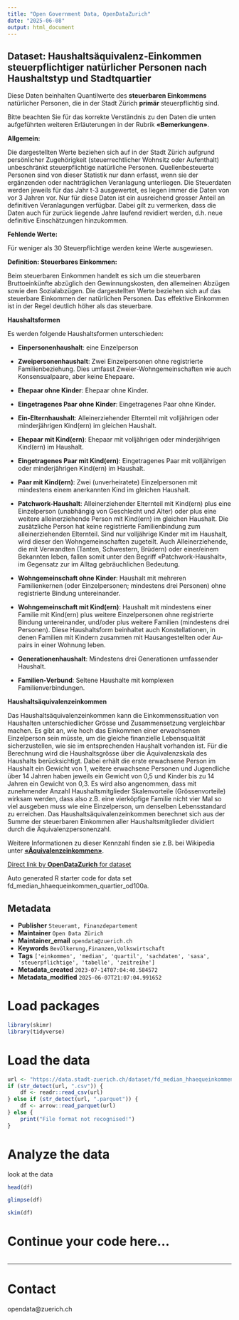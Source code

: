 ```yaml
---
title: "Open Government Data, OpenDataZurich"
date: "2025-06-08"
output: html_document
---
```


## Dataset: Haushaltsäquivalenz-Einkommen steuerpflichtiger natürlicher Personen nach Haushaltstyp und Stadtquartier


Diese Daten beinhalten Quantilwerte des **steuerbaren Einkommens** natürlicher Personen, die in der Stadt Zürich **primär** steuerpflichtig sind. 

Bitte beachten Sie für das korrekte Verständnis zu den Daten die unten aufgeführten weiteren Erläuterungen in der Rubrik **«Bemerkungen»**.



**Allgemein:**

 Die dargestellten Werte beziehen sich auf in der Stadt Zürich aufgrund persönlicher Zugehörigkeit
(steuerrechtlicher Wohnsitz oder Aufenthalt) unbeschränkt steuerpflichtige natürliche Personen.
Quellenbesteuerte Personen sind von dieser Statistik nur dann erfasst, wenn sie der ergänzenden
oder nachträglichen Veranlagung unterliegen.
Die Steuerdaten werden jeweils für das Jahr t-3 ausgewertet, es liegen immer die Daten von vor 3 Jahren vor. Nur für diese Daten ist ein ausreichend grosser Anteil an definitiven Veranlagungen verfügbar. Dabei gilt zu vermerken, dass die Daten auch für zurück liegende Jahre laufend revidiert werden, d.h. neue definitive Einschätzungen hinzukommen.
 

[]()

**Fehlende Werte:**

 Für weniger als 30 Steuerpflichtige werden keine Werte ausgewiesen.
 

[]()

**Definition: Steuerbares Einkommen:**

 Beim steuerbaren Einkommen handelt es sich um die steuerbaren Bruttoeinkünfte abzüglich den Gewinnungskosten, den allemeinen Abzügen sowie den Sozialabzügen. Die dargestellten Werte beziehen sich auf das steuerbare Einkommen der natürlichen Personen. Das effektive Einkommen ist in der Regel deutlich höher als das steuerbare.



[]()

**Haushaltsformen**

Es werden folgende Haushaltsformen unterschieden:

- **Einpersonenhaushalt**: eine Einzelperson

- **Zweipersonenhaushalt**: Zwei Einzelpersonen ohne registrierte Familienbeziehung. Dies umfasst Zweier-Wohngemeinschaften wie auch Konsensualpaare, aber keine Ehepaare.

- **Ehepaar ohne Kinder**: Ehepaar ohne Kinder.

- **Eingetragenes Paar ohne Kinder**: Eingetragenes Paar ohne Kinder.

- **Ein-Elternhaushalt**: Alleinerziehender Elternteil mit volljährigen oder minderjährigen Kind(ern) im gleichen Haushalt.

- **Ehepaar mit Kind(ern)**: Ehepaar mit volljährigen oder minderjährigen Kind(ern) im Haushalt.

- **Eingetragenes Paar mit Kind(ern)**: Eingetragenes Paar mit volljährigen oder minderjährigen Kind(ern) im Haushalt.

- **Paar mit Kind(ern)**: Zwei (unverheiratete) Einzelpersonen mit mindestens einem anerkannten Kind im gleichen Haushalt. 

- **Patchwork-Haushalt**: Alleinerziehender Elternteil mit Kind(ern) plus eine Einzelperson (unabhängig von Geschlecht und Alter) oder plus eine weitere alleinerziehende Person mit Kind(ern) im gleichen Haushalt. Die zusätzliche Person hat keine registrierte Familienbindung zum alleinerziehenden Elternteil. Sind nur volljährige Kinder mit im Haushalt, wird dieser den Wohngemeinschaften zugeteilt. Auch Alleinerziehende, die mit Verwandten (Tanten, Schwestern, Brüdern) oder einer/einem Bekannten leben, fallen somit unter den Begriff «Patchwork-Haushalt», im Gegensatz zur im Alltag gebräuchlichen Bedeutung. 

- **Wohngemeinschaft ohne Kinder**: Haushalt mit mehreren Familienkernen (oder Einzelpersonen; mindestens drei Personen) ohne registrierte Bindung untereinander. 

- **Wohngemeinschaft mit Kind(ern)**: Haushalt mit mindestens einer Familie mit Kind(ern) plus weitere Einzelpersonen ohne registrierte Bindung untereinander, und/oder plus weitere Familien (mindestens drei Personen). Diese Haushaltsform beinhaltet auch Konstellationen, in denen Familien mit Kindern zusammen mit Hausangestellten oder Au-pairs in einer Wohnung leben.

- **Generationenhaushalt**: Mindestens drei Generationen umfassender Haushalt. 

- **Familien-Verbund**: Seltene Haushalte mit komplexen Familienverbindungen.


[]()

**Haushaltsäquivalenzeinkommen**

Das Haushaltsäquivalenzeinkommen kann die Einkommenssituation von Haushalten unterschiedlicher Grösse und Zusammensetzung vergleichbar machen. Es gibt an, wie hoch das Einkommen einer erwachsenen Einzelperson sein müsste, um die gleiche finanzielle Lebensqualität sicherzustellen, wie sie im entsprechenden Haushalt vorhanden ist. 
Für die Berechnung wird die Haushaltsgrösse über die Äquivalenzskala des Haushalts berücksichtigt. Dabei erhält die erste erwachsene Person im Haushalt ein Gewicht von 1, weitere erwachsene Personen und Jugendliche über 14 Jahren haben jeweils ein Gewicht von 0,5 und Kinder bis zu 14 Jahren ein Gewicht von 0,3. Es wird also angenommen, dass mit zunehmender Anzahl Haushaltsmitglieder Skalenvorteile (Grössenvorteile) wirksam werden, dass also z.B. eine vierköpfige Familie nicht vier Mal so viel ausgeben muss wie eine Einzelperson, um denselben Lebensstandard zu erreichen. Das Haushaltsäquivalenzeinkommen berechnet sich aus der Summe der steuerbaren Einkommen aller Haushaltsmitglieder dividiert durch die Äquivalenzpersonenzahl.

Weitere Informationen zu dieser Kennzahl finden sie z.B. bei Wikipedia unter [**«Äquivalenzeinkommen»**](https://de.wikipedia.org/wiki/%C3%84quivalenzeinkommen).



[]()



[Direct link by **OpenDataZurich** for dataset](https://data.stadt-zuerich.ch/dataset/fd_median_hhaequeinkommen_quartier_od100a)

Auto generated R starter code for data set fd_median_hhaequeinkommen_quartier_od100a.

## Metadata

- **Publisher** `Steueramt, Finanzdepartement`
- **Maintainer** `Open Data Zürich`
- **Maintainer_email** `opendata@zuerich.ch`
- **Keywords** `Bevölk­erung,Finanzen,​​Volks​­wirt​­schaft`
- **Tags** `['einkommen', 'median', 'quartil', 'sachdaten', 'sasa', 'steuerpflichtige', 'tabelle', 'zeitreihe']`
- **Metadata_created** `2023-07-14T07:04:40.584572`
- **Metadata_modified** `2025-06-07T21:07:04.991652`


# Load packages

```r
library(skimr)
library(tidyverse)
```

# Load the data

```r
url <- "https://data.stadt-zuerich.ch/dataset/fd_median_hhaequeinkommen_quartier_od100a/download/WIR100OD100A.csv"
if (str_detect(url, ".csv")) {
    df <- readr::read_csv(url)
} else if (str_detect(url, ".parquet")) {
    df <- arrow::read_parquet(url)
} else {
    print("File format not recognised!")
}
```

# Analyze the data

look at the data
```r
head(df)
```

```r
glimpse(df)
```

```r
skim(df)
```

# Continue your code here...

```r

```

------------------------------------------------------------------------

# Contact

opendata@zuerich.ch
